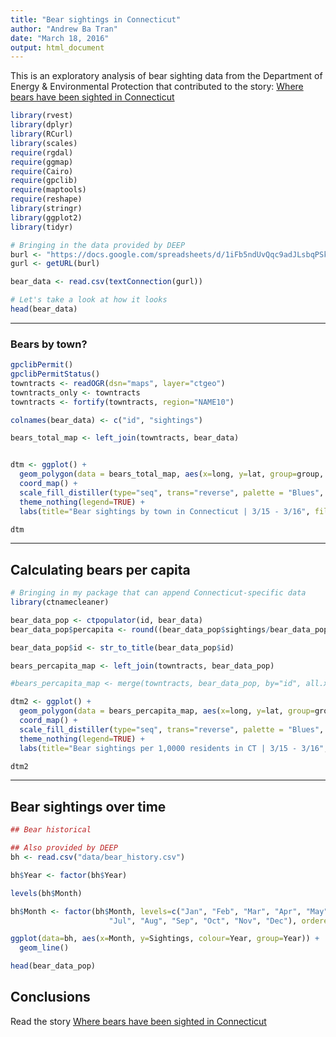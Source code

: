 ```yaml
---
title: "Bear sightings in Connecticut"
author: "Andrew Ba Tran"
date: "March 18, 2016"
output: html_document
---
```


This is an exploratory analysis of bear sighting data from the Department of Energy & Environmental Protection that contributed to the story: [Where bears have been sighted in Connecticut](http://trendct.org/2016/03/22/where-bears-have-been-sighted-in-connecticut/)

```r
library(rvest)
library(dplyr)
library(RCurl)
library(scales)
require(rgdal)
require(ggmap)
require(Cairo)
require(gpclib)
require(maptools)
require(reshape)
library(stringr)
library(ggplot2)
library(tidyr)
```

```r

# Bringing in the data provided by DEEP
burl <- "https://docs.google.com/spreadsheets/d/1iFb5ndUvQqc9adJLsbqPSkZeoU7Fr3Qem7st0qX_6pY/pub?output=csv"
gurl <- getURL(burl)

bear_data <- read.csv(textConnection(gurl))

# Let's take a look at how it looks
head(bear_data)
```

-----

### Bears by town?

```r
gpclibPermit()
gpclibPermitStatus()
towntracts <- readOGR(dsn="maps", layer="ctgeo")
towntracts_only <- towntracts
towntracts <- fortify(towntracts, region="NAME10")

colnames(bear_data) <- c("id", "sightings")

bears_total_map <- left_join(towntracts, bear_data)


dtm <- ggplot() +
  geom_polygon(data = bears_total_map, aes(x=long, y=lat, group=group, fill=sightings), color = "black", size=0.2) +
  coord_map() +
  scale_fill_distiller(type="seq", trans="reverse", palette = "Blues", breaks=pretty_breaks(n=10)) +
  theme_nothing(legend=TRUE) +
  labs(title="Bear sightings by town in Connecticut | 3/15 - 3/16", fill="")

dtm
```

-----

## Calculating bears per capita

```r
# Bringing in my package that can append Connecticut-specific data
library(ctnamecleaner)

bear_data_pop <- ctpopulator(id, bear_data)
bear_data_pop$percapita <- round((bear_data_pop$sightings/bear_data_pop$pop2013)*1000, 2)

bear_data_pop$id <- str_to_title(bear_data_pop$id)

bears_percapita_map <- left_join(towntracts, bear_data_pop)

#bears_percapita_map <- merge(towntracts, bear_data_pop, by="id", all.x=TRUE)

dtm2 <- ggplot() +
  geom_polygon(data = bears_percapita_map, aes(x=long, y=lat, group=group, fill=percapita), color = "black", size=0.2) +
  coord_map() +
  scale_fill_distiller(type="seq", trans="reverse", palette = "Blues", breaks=pretty_breaks(n=10)) +
  theme_nothing(legend=TRUE) +
  labs(title="Bear sightings per 1,0000 residents in CT | 3/15 - 3/16", fill="")

dtm2
```
-----

## Bear sightings over time

```r
## Bear historical

## Also provided by DEEP
bh <- read.csv("data/bear_history.csv")

bh$Year <- factor(bh$Year)

levels(bh$Month) 

bh$Month <- factor(bh$Month, levels=c("Jan", "Feb", "Mar", "Apr", "May", "Jun", 
                      "Jul", "Aug", "Sep", "Oct", "Nov", "Dec"), ordered=TRUE)

ggplot(data=bh, aes(x=Month, y=Sightings, colour=Year, group=Year)) +
  geom_line()

head(bear_data_pop)
```

## Conclusions

Read the story [Where bears have been sighted in Connecticut](http://trendct.org/2016/03/22/where-bears-have-been-sighted-in-connecticut/)